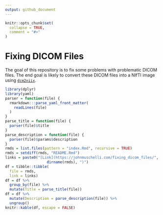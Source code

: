 ```yaml
---
output: github_document
---
```


<!-- README.md is generated from README.Rmd. Please edit that file -->

```r
knitr::opts_chunk$set(
  collapse = TRUE,
  comment = "#>"
)
```

# Fixing DICOM Files

<!-- badges: start -->
<!-- badges: end -->

The goal of this repository is to fix some problems with problematic DICOM files. 
The end goal is likely to convert these DICOM files into a NIfTI image using [`dcm2niix`](https://github.com/rordenlab/dcm2niix).  

```r
library(dplyr)
library(yaml)
parser = function(file) {
  rmarkdown:::parse_yaml_front_matter(
    readLines(file)
  )
}
parse_title = function(file) {
  parser(file)$title
}
parse_description = function(file) {
  parser(file)$params$description
}
rmds = list.files(pattern = "index.Rmd", recursive = TRUE)
rmds = setdiff(rmds, "README.Rmd")
links = paste0("[Link](https://johnmuschelli.com/fixing_dicom_files/", 
                   dirname(rmds), ")")
df = tibble::tibble(
  file = rmds,
  link = links) 
df = df %>% 
  group_by(file) %>% 
  mutate(Title = parse_title(file)) 
df = df %>% 
  mutate(Description = parse_description(file)) %>% 
  ungroup()
knitr::kable(df, escape = FALSE)
```
